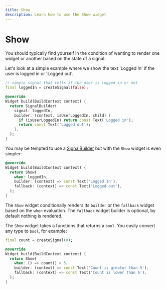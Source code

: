 ```yaml
---
title: Show
description: Learn how to use the Show widget
---
```


# Show

You should typically find yourself in the condition of wanting to render one widget or another based on the state of a signal.

Let's look at a simple example where we show the text 'Logged In' if the user is logged in or 'Logged out'.
```dart
// sample signal that tells if the user is logged in or not
final loggedIn = createSignal(false);

@override
Widget build(BuildContext context) {
  return SignalBuilder(
    signal: loggedIn,
    builder: (context, isUserLoggedIn, child) {
      if (isUserLoggedIn) return const Text('Logged in');
      return const Text('Logged out');
    },
  );
}
```

You may be tempted to use a [SignalBuilder](/flutter/signal-builder) but with the `Show` widget is even simpler:
```dart
@override
Widget build(BuildContext context) {
  return Show(
    when: loggedIn,
    builder: (context) => const Text('Logged In'),
    fallback: (context) => const Text('Logged out'),
  );
}
```

The `Show` widget conditionally renders its `builder` or the `fallback` widget based on the `when` evaluation.
The `fallback` widget builder is optional, by default nothing is rendered.

The `Show` widget takes a functions that returns a `bool`.
You easily convert any type to `bool`, for example:

```dart
final count = createSignal(0);

@override
Widget build(BuildContext context) {
  return Show(
    when: () => count() > 5,
    builder: (context) => const Text('Count is greater than 5'),
    fallback: (context) => const Text('Count is lower than 6'),
  );
}
```
